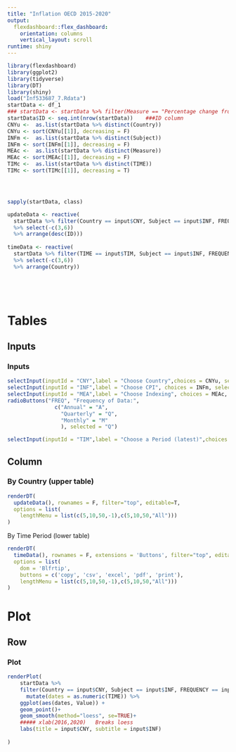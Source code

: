 ```yaml
---
title: "Inflation OECD 2015-2020"
output: 
  flexdashboard::flex_dashboard:
    orientation: columns
    vertical_layout: scroll
runtime: shiny
---
```


```r
library(flexdashboard)
library(ggplot2)
library(tidyverse)
library(DT)
library(shiny)
load("Inf533687_7.Rdata")
startData <- df_1
### startData <- startData %>% filter(Measure == "Percentage change from previous period")
startData$ID <- seq.int(nrow(startData))    ###ID column
CNYu <-  as.list(startData %>% distinct(Country))
CNYu <- sort(CNYu[[1]], decreasing = F)
INFm <-  as.list(startData %>% distinct(Subject))
INFm <- sort(INFm[[1]], decreasing = F)
MEAc <-  as.list(startData %>% distinct(Measure))
MEAc <- sort(MEAc[[1]], decreasing = F)
TIMc <-  as.list(startData %>% distinct(TIME))
TIMc <- sort(TIMc[[1]], decreasing = T)




sapply(startData, class)

updateData <- reactive(
  startData %>% filter(Country == input$CNY, Subject == input$INF, FREQUENCY == input$FREQ, Measure == input$MEA) 
  %>% select(-c(3,6))
  %>% arrange(desc(ID)))
  
timeData <- reactive(
  startData %>% filter(TIME == input$TIM, Subject == input$INF, FREQUENCY == input$FREQ, Measure == input$MEA)
  %>% select(-c(3,6))
  %>% arrange(Country))


  
  

```
Tables
=====================================  

Inputs {.sidebar}
-----------------------------------------------------------------------

### Inputs

```r
selectInput(inputId = "CNY",label = "Choose Country",choices = CNYu, selected = "Sweden")
selectInput(inputId = "INF",label = "Choose CPI", choices = INFm, selected = "CPI: 01-12 - All items")
selectInput(inputId = "MEA",label = "Choose Indexing", choices = MEAc, selected = "Percentage change from previous period")
radioButtons("FREQ", "Frequency of Data:",
               c("Annual" = "A",
                 "Quarterly" = "Q",
                 "Monthly" = "M"
                 ), selected = "Q")

selectInput(inputId = "TIM",label = "Choose a Period (latest)",choices = TIMc)
```

Column 
-----------------------------------------------------------------------

### By Country (upper table)

```r
renderDT(
  updateData(), rownames = F, filter="top", editable=T,
  options = list(
    lengthMenu = list(c(5,10,50,-1),c(5,10,50,"All")))
)

```
By Time Period (lower table)

```r
renderDT(
  timeData(), rownames = F, extensions = 'Buttons', filter="top", editable=T,
  options = list(
    dom = 'Blfrtip',
    buttons = c('copy', 'csv', 'excel', 'pdf', 'print'),
    lengthMenu = list(c(5,10,50,-1),c(5,10,50,"All")))
)

```

Plot {data-orientation=rows}
=====================================  

Row  {data-height=600}
-----------------------------------------------------------------------

### Plot

```r

renderPlot(
    startData %>% 
    filter(Country == input$CNY, Subject == input$INF, FREQUENCY == input$FREQ, Measure == input$MEA) %>%
      mutate(dates = as.numeric(TIME)) %>%
    ggplot(aes(dates, Value)) +
    geom_point()+
    geom_smooth(method="loess", se=TRUE)+
    ##### xlab(2016,2020)   Breaks loess  
    labs(title = input$CNY, subtitle = input$INF)
    
)



```





